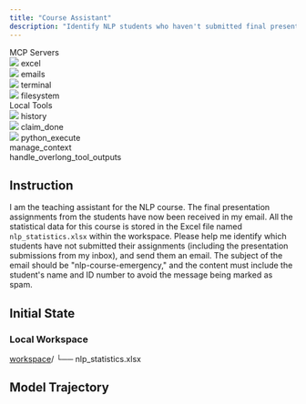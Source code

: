 ```yaml
---
title: "Course Assistant"
description: "Identify NLP students who haven't submitted final presentations, and email each with their name and ID in the subject 'nlp-course-emergency' to avoid spam filters."
---
```


<Card>
<div className="tools-container">
<div className="mcp-servers-container">
<div className="mcp-servers-title">
MCP Servers
</div>
<div className="mcp-servers-grid">
<div className="mcp-server-item">
<img src="/icons/excel.png" style={{height: "20px", width: "20px", margin: 0, padding: 0, display: 'inline-block'}} />
<span className="mcp-server-name">excel</span>
</div>
<div className="mcp-server-item">
<img src="/icons/mail.png" style={{height: "20px", width: "20px", margin: 0, padding: 0, display: 'inline-block'}} />
<span className="mcp-server-name">emails</span>
</div>
<div className="mcp-server-item">
<img src="/icons/terminal.png" style={{height: "20px", width: "20px", margin: 0, padding: 0, display: 'inline-block'}} />
<span className="mcp-server-name">terminal</span>
</div>
<div className="mcp-server-item">
<img src="/icons/filesystem.png" style={{height: "20px", width: "20px", margin: 0, padding: 0, display: 'inline-block'}} />
<span className="mcp-server-name">filesystem</span>
</div>
</div>
</div>
<div className="local-tools-container">
<div className="mcp-servers-title">
Local Tools
</div>
<div className="local-tools-grid">
<div className="local-tool-item">
<img src="/icons/history.png" style={{height: "20px", width: "20px", margin: 0, padding: 0, display: 'inline-block'}} />
<span className="local-tool-name">history</span>
</div>
<div className="local-tool-item">
<img src="/icons/claim_done.png" style={{height: "20px", width: "20px", margin: 0, padding: 0, display: 'inline-block'}} />
<span className="local-tool-name">claim_done</span>
</div>
<div className="local-tool-item">
<img src="/icons/python.png" style={{height: "20px", width: "20px", margin: 0, padding: 0, display: 'inline-block'}} />
<span className="local-tool-name">python_execute</span>
</div>
<div className="local-tool-item">
<Icon icon="bars-progress" size={20} color="#4286f6" />
<span className="local-tool-name">manage_context</span>
</div>
<div className="local-tool-item">
<Icon icon="filter-list" size={20} color="#4286f6" />
<span className="local-tool-name">handle_overlong_tool_outputs</span>
</div>
</div>
</div>
</div>
</Card>











## Instruction

I am the teaching assistant for the NLP course. The final presentation assignments from the students have now been received in my email. All the statistical data for this course is stored in the Excel file named `nlp_statistics.xlsx` within the workspace. Please help me identify which students have not submitted their assignments (including the presentation submissions from my inbox), and send them an email. The subject of the email should be "nlp-course-emergency," and the content must include the student's name and ID number to avoid the message being marked as spam.

## Initial State

### Local Workspace

<div className="file-tree">
<a href="https://github.com/hkust-nlp/mcpbench_dev/tree/release_v1/tasks/finalpool/course-assistant/initial_workspace">workspace</a>/
└── nlp_statistics.xlsx
</div>

## Model Trajectory
